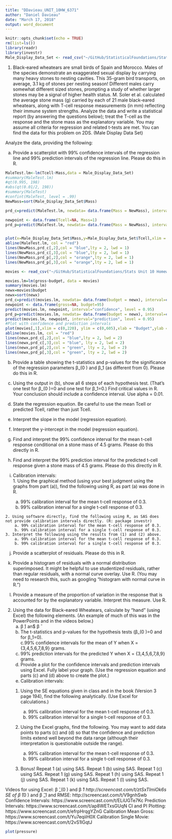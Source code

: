 ```yaml
---
title: "DDavieau_UNIT_10HW_6371"
author: "Daniel Davieau"
date: "March 17, 2018"
output: word_document
---
```


```r
knitr::opts_chunk$set(echo = TRUE)
rm(list=ls())
library(readr)
library(investr)
Male_Display_Data_Set <- read_csv("~/GitHub/StatisticalFoundations/Stats Unit 10 Homework/Male Display Data Set.csv")
```
1. Black-eared wheatears are small birds of Spain and Morocco. Males of the species demonstrate an exaggerated sexual display by carrying many heavy stones to nesting cavities. This 35-gram bird transports, on average, 3.1 kg of stones per nesting season! Different males carry somewhat different sized stones, prompting a study of whether larger stones may be a signal of higher health status. M. Soler et al. calculated the average stone mass (g) carried by each of 21 male black-eared wheatears, along with T-cell response measurements (in mm) reflecting their immune system strengths. Analyze the data and write a statistical report (by answering the questions below); treat the T-cell as the response and the stone mass as the explanatory variable. You may assume all criteria for regression and related t-tests are met. You can find the data for this problem on 2DS. (Male Display Data Set)  
	
	
Analyze the data, providing the following:  

  a. Provide a scatterplot with 99% confidence intervals of the regression line and 99% prediction intervals of the regression line. Please do this in R.  
  
```r
MaleTest.lm<-lm(Tcell~Mass,data = Male_Display_Data_Set)
#summary(MaleTest.lm)
#qt(0.995, 198)
#abs(qt(0.01/2, 198))
#summary(MaleTest)
#confint(MaleTest, level = .99)
NewMass=sort(Male_Display_Data_Set$Mass)

prd_c=predict(MaleTest.lm, newdata= data.frame(Mass = NewMass), interval=c("confidence"), type = c("response"), level=0.99)

newpoint <- data.frame(Tcell=NA, Mass=1)
prd_p=predict(MaleTest.lm, newdata= data.frame(Mass = NewMass), interval=c("prediction"), type = c("response"), level=0.99) 


plot(x=Male_Display_Data_Set$Mass,y=Male_Display_Data_Set$Tcell,xlim = c(3.5,10), ylim = c(-.2,.6),xlab = "Mass",ylab = "Tcells", main = "Tcells vs Mass")
abline(MaleTest.lm, col = "red")
lines(NewMass,prd_c[,2],col = "blue",lty = 2, lwd = 1)
lines(NewMass,prd_c[,3],col = "blue",lty = 2, lwd = 1)
lines(NewMass,prd_p[,2],col = "orange",lty = 2, lwd = 1)
lines(NewMass,prd_p[,3],col = "orange",lty = 2, lwd = 1)
```
```r
movies <- read_csv("~/GitHub/StatisticalFoundations/Stats Unit 10 Homework/MovieData.csv")

movies.lm=lm(gross~budget, data = movies)
summary(movies.lm)
newx=movies$budget
newx=sort(newx)
prd_c=predict(movies.lm, newdata= data.frame(budget = newx), interval=c("confidence"), type = c("response"), level=0.95) 
newpoint <- data.frame(gross=NA, budget=95)
predict(movies.lm, newpoint, interval="confidence", level = 0.95)
prd_p=predict(movies.lm, newdata= data.frame(budget = newx), interval=c("prediction"), type = c("response"), level=0.95) 
predict(movies.lm, newpoint, interval="prediction", level = 0.95)
#Plot with confidence and prediction intervals
plot(movies[,1],xlim = c(0,220), ylim = c(0,605),xlab = "Budget",ylab = "Gross", main = "Gross Sales versus Budget")
abline(movies.lm, col = "red")
lines(newx,prd_c[,2],col = "blue",lty = 2, lwd = 2)
lines(newx,prd_c[,3],col = "blue", lty = 2, lwd = 2)
lines(newx,prd_p[,2],col = "green", lty = 2, lwd = 2)
lines(newx,prd_p[,3],col = "green", lty = 2, lwd = 2)
```




  b. Provide	a table showing the t-statistics and p-values for the significance of the regression parameters β_(0 ) and β_1 (as different from 0). Please do this in R.  

  c. Using the output in (b), show all 6 steps of each hypothesis test. (That’s one test for β_(0 )=0 and one test for β_1=0.) Find critical values in R. Your conclusion should include a confidence interval. Use alpha = 0.01.  

  d. State the regression equation. Be careful to use the mean Tcell or predicted Tcell, rather than just Tcell.  

  e. Interpret the slope in the model (regression equation).  

  f. Interpret the y-intercept in the model (regression equation).  

  g. Find and interpret the 99% confidence interval for the mean t-cell response conditional on a stone mass of 4.5 grams. Please do this directly in R.  

  h. Find and interpret the 99% prediction interval for the predicted t-cell response given a stone mass of 4.5 grams. Please do this directly in R.  

  i. Calibration intervals:  
    1. Using the graphical method (using your best judgment using the graphs from part (a)), find the following using R, as part (a) was done in R.  
        a. 99% calibration interval for the mean t-cell response of 0.3.  
        b. 99% calibration interval for a single t-cell response of 0.3.  
  
    2. Using software directly, find the following using R, as SAS does not provide calibration intervals directly. (R: package investr)  
        a. 99% calibration interval for the mean t-cell response of 0.3.  
        b. 99% calibration interval for a single t-cell response of 0.3.  
    3. Interpret the following using the results from (1) and (2) above.  
        a. 99% calibration interval for the mean t-cell response of 0.3.
        b. 99% calibration interval for a single t-cell response of 0.3.  
    
  j. Provide a scatterplot of residuals. Please do this in R.

  k. Provide a histogram of residuals with a normal distribution superimposed. It might be helpful to use studentized residuals, rather than regular residuals, with a normal curve overlay. Use R. (You may need to research this, such as googling “histogram with normal curve in R.”)  

  l. Provide a measure of the proportion of variation in the response that is accounted for by the explanatory variable. Interpret this measure. Use R.

2. Using the data for Black-eared Wheatears, calculate by “hand” (using Excel) the following elements. (An example of much of this was in the PowerPoints and in the videos below.)
	a. β ̂) an$ β ̂  
	b. The t-statistics and p-values for the hypothesis tests (β_(0 )=0 and for β_1=0).  
	c.99% confidence intervals for the mean of Y when X = {3,4,5,6,7,8,9} grams.  
	d. 99% prediction intervals for the predicted Y when X = {3,4,5,6,7,8,9} grams.  
	e. Provide a plot for the confidence intervals and prediction intervals using Excel. Fully label your graph. (Use the regression equation and parts (c) and (d) above to create the plot.)  
	f. Calibration intervals:

      1. Using the SE equations given in class and in the book (Version 3 page 194), find the following analytically. (Use Excel for calculations.)
	      a. 99% calibration interval for the mean t-cell response of 0.3. 
	      b. 99% calibration interval for a single t-cell response of 0.3.  
      
      2. Using the Excel graphs, find the following. You may want to add data points to parts (c) and (d) so that the confidence and prediction limits extend well beyond the data range (although their interpretation is questionable outside the range).
	
	      a. 99% calibration interval for the mean t-cell response of 0.3. 
	      b. 99% calibration interval for a single t-cell response of 0.3. 

	3. Bonus!
	  Repeat 1 (a) using SAS.
	  Repeat 1 (b) using SAS.
	  Repeat 1 (c) using SAS.
	  Repeat 1 (g) using SAS.
	  Repeat 1 (h) using SAS.
	  Repeat 1 (j) using SAS.
	  Repeat 1 (k) using SAS.
	  Repeat 1 (l) using SAS.

Videos for using Excel:
β ̂_(0 ) and β ̂_1 http://screencast.com/t/ztSxTImiOk6s
SE of β ̂_(0 ) and β ̂_1 and RMSE: http://screencast.com/t/V9gnhSwb
Confidence Intervals: https://www.screencast.com/t/ELiUGTe7Kc
Prediction Intervals: https://www.screencast.com/t/ap8WETxsGUqN
CI and PI Plotting: https://www.screencast.com/t/efrpHrqgYZnG
Calibration Mean Gross:  https://www.screencast.com/t/Yu7eqiiH0X
Calibration Single Movie:  https://www.screencast.com/t/2vS1lGqtJ

```r
plot(pressure)
```
